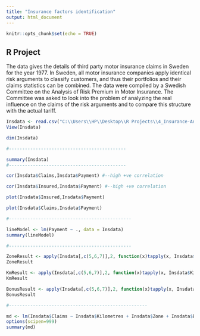 ---
title: "Insurance factors identification"
output: html_document
---

```{r setup, include=FALSE}
knitr::opts_chunk$set(echo = TRUE)

```

## R Project

The data gives the details of third party motor insurance claims in Sweden for the year 1977. In Sweden, all motor insurance companies apply identical risk arguments to classify customers, and thus their portfolios and their claims statistics can be combined. The data were compiled by a Swedish Committee on the Analysis of Risk Premium in Motor Insurance. The Committee was asked to look into the problem of analyzing the real influence on the claims of the risk arguments and to compare this structure with the actual tariff.



```{r}
Insdata <- read.csv("C:\\Users\\HP\\Desktop\\R Projects\\4_Insurance-Analysis-master\\SwedishMotorInsurance.csv")
View(Insdata)

dim(Insdata)

#--------------------------------------------

summary(Insdata)
#--------------------------------------------

cor(Insdata$Claims,Insdata$Payment) #--high +ve correlation

cor(Insdata$Insured,Insdata$Payment) #--high +ve correlation

plot(Insdata$Insured,Insdata$Payment) 

plot(Insdata$Claims,Insdata$Payment) 

#----------------------------------------------

lineModel <- lm(Payment ~ ., data = Insdata)
summary(lineModel)

#----------------------------------------------

ZoneResult <- apply(Insdata[,c(5,6,7)],2, function(x)tapply(x, Insdata$Zone, mean))
ZoneResult

KmResult <- apply(Insdata[,c(5,6,7)],2, function(x)tapply(x, Insdata$Kilometres, mean))
KmResult

BonusResult <- apply(Insdata[,c(5,6,7)],2, function(x)tapply(x, Insdata$Bonus, mean))
BonusResult

#----------------------------------------------------

md <- lm(Insdata$Claims ~ Insdata$Kilometres + Insdata$Zone + Insdata$Bonus + Insdata$Make + Insdata$Insured) 
options(scipen=999)
summary(md)
```
